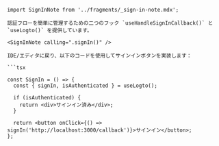 ```tsx
import SignInNote from '../fragments/_sign-in-note.mdx';

認証フローを簡単に管理するための二つのフック `useHandleSignInCallback()` と `useLogto()` を提供しています。

<SignInNote calling=".signIn()" />

IDE/エディタに戻り、以下のコードを使用してサインインボタンを実装します：

```tsx

const SignIn = () => {
  const { signIn, isAuthenticated } = useLogto();

  if (isAuthenticated) {
    return <div>サインイン済み</div>;
  }

  return <button onClick={() => signIn('http://localhost:3000/callback')}>サインイン</button>;
};
```
```